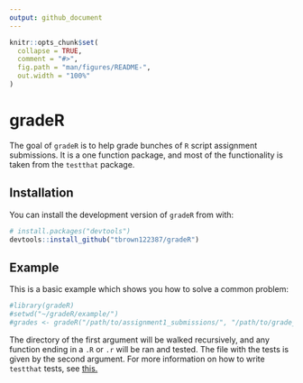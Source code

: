 ```yaml
---
output: github_document
---
```


<!-- README.md is generated from README.Rmd. Please edit that file -->

```r
knitr::opts_chunk$set(
  collapse = TRUE,
  comment = "#>",
  fig.path = "man/figures/README-",
  out.width = "100%"
)
```
# gradeR

<!-- badges: start -->
<!-- badges: end -->

The goal of `gradeR` is to help grade bunches of `R` script assignment submissions. It is a one function package, and most of the functionality is taken from the `testthat` package.

## Installation

<!-- You can install the released version of gradeR from [CRAN](https://CRAN.R-project.org) with: -->

<!-- ``` r -->
<!-- install.packages("gradeR") -->
<!-- ``` -->

<!-- And the development version from [GitHub](https://github.com/) with: -->

<!-- ``` r -->
<!-- # install.packages("devtools") -->
<!-- devtools::install_github("tbrown122387/gradeR") -->
<!-- ``` -->

You can install the development version of `gradeR` from with:

``` r
# install.packages("devtools")
devtools::install_github("tbrown122387/gradeR")
```

## Example

This is a basic example which shows you how to solve a common problem:

```r
#library(gradeR)
#setwd("~/gradeR/example/")
#grades <- gradeR("/path/to/assignment1_submissions/", "/path/to/grade_hw1.R")
```

The directory of the first argument will be walked recursively, and any function ending in a `.R` or `.r` will be ran and tested. The file with the tests is given by the second argument. For more information on how to write `testthat` tests, see [this.](https://cran.r-project.org/web/packages/testthat/testthat.pdf) 

